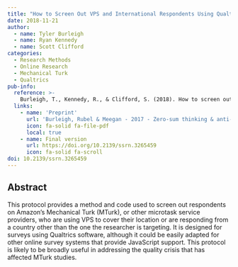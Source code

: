 ```yaml
---
title: "How to Screen Out VPS and International Respondents Using Qualtrics: A Protocol"
date: 2018-11-21
author:
  - name: Tyler Burleigh
  - name: Ryan Kennedy
  - name: Scott Clifford
categories: 
  - Research Methods
  - Online Research
  - Mechanical Turk
  - Qualtrics
pub-info:
  reference: >-
    Burleigh, T., Kennedy, R., & Clifford, S. (2018). How to screen out VPS and international respondents using Qualtrics: A protocol. Available at SSRN 3265459. doi: <a href="https://doi.org/10.2139/ssrn.3265459"><code>10.2139/ssrn.3265459 </code></a>
  links:
    - name: 'Preprint'
      url: 'Burleigh, Rubel & Meegan - 2017 - Zero-sum thinking & anti-CNM prejudice.pdf'
      icon: fa-solid fa-file-pdf
      local: true
    - name: Final version
      url: https://doi.org/10.2139/ssrn.3265459
      icon: fa-solid fa-scroll
doi: 10.2139/ssrn.3265459
---
```


## Abstract

This protocol provides a method and code used to screen out respondents on Amazon's Mechanical Turk (MTurk), or other microtask service providers, who are using VPS to cover their location or are responding from a country other than the one the researcher is targeting. It is designed for surveys using Qualtrics software, although it could be easily adapted for other online survey systems that provide JavaScript support. This protocol is likely to be broadly useful in addressing the quality crisis that has affected MTurk studies. 

